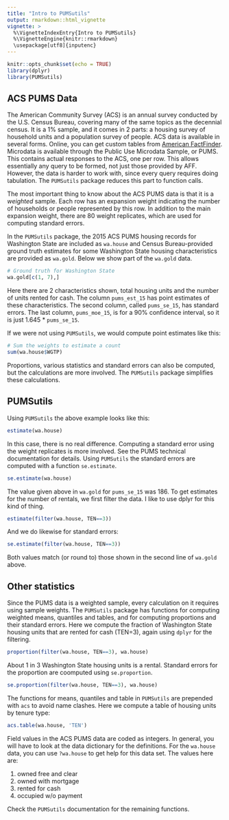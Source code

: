 ```yaml
---
title: "Intro to PUMSutils"
output: rmarkdown::html_vignette
vignette: >
  %\VignetteIndexEntry{Intro to PUMSutils}
  %\VignetteEngine{knitr::rmarkdown}
  \usepackage[utf8]{inputenc}
---
```


```r
knitr::opts_chunk$set(echo = TRUE)
library(dplyr)
library(PUMSutils)
```

## ACS PUMS Data

The American Community Survey (ACS) is an annual survey conducted by the U.S. Census Bureau, covering many of the same topics as the decennial census. It is a 1% sample, and it comes in 2 parts: a housing survey of household units and a population survey of people. ACS data is available in several forms. Online, you can get custom tables from [American FactFinder](). Microdata is available through the Public Use Microdata Sample, or PUMS. This contains actual responses to the ACS, one per row. This allows essentially any query to be formed, not just those provided by AFF. However, the data is harder to work with, since every query requires doing tabulation. The `PUMSutils` package reduces this part to function calls.    

The most important thing to know about the ACS PUMS data is that it is a *weighted* sample. 
Each row has an expansion weight indicating the number of households or people represented by this row.
In addition to the main expansion weight, there are 80 weight replicates, which are used for computing standard errors.

In the `PUMSutils` package, the 2015 ACS PUMS housing records for Washington State are included as `wa.house` and Census Bureau-provided ground truth estimates  for some Washington State housing characteristics are provided as `wa.gold`. 
Below we show part of the `wa.gold` data.

```r
# Ground truth for Washington State
wa.gold[c(1, 7),]
```

Here there are 2 characteristics shown, total housing units and the number of units rented for cash.
The column `pums_est_15` has point estimates of these characteristics.
The second column, called `pums_se_15`, has standard errors.
The last column, `pums_moe_15`, is for a 90% confidence interval, so it is just 1.645 * `pums_se_15`.

If we were not using `PUMSutils`, we would compute point estimates like this:

```r
# Sum the weights to estimate a count
sum(wa.house$WGTP)
```

Proportions, various statistics and standard errors can also be computed, 
but the calculations are more involved. 
The `PUMSutils` package simplifies these calculations.

## PUMSutils

Using `PUMSutils` the above example looks like this:

```r
estimate(wa.house)
```

In this case, there is no real difference. 
Computing a standard error using the weight replicates is more involved.
See the PUMS technical documentation for details.
Using `PUMSutils` the standard errors are computed with a function `se.estimate`.

```r
se.estimate(wa.house)
```

The value given above in `wa.gold` for `pums_se_15` was 186.
To get estimates for the number of rentals, we first filter the data.
I like to use dplyr for this kind of thing.

```r
estimate(filter(wa.house, TEN==3))
```

And we do likewise for standard errors:

```r
se.estimate(filter(wa.house, TEN==3))
```

Both values match (or round to) those shown in the second line of `wa.gold` above.

## Other statistics

Since the PUMS data is a weighted sample, every calculation on it requires using sample weights. The `PUMSutils` package has functions for computing weighted means, quantiles and tables, and for computing proportions and their standard errors.
Here we compute the fraction of Washington State housing units that are rented for cash (TEN=3), again using `dplyr` for the filtering.

```r
proportion(filter(wa.house, TEN==3), wa.house)
```

About 1 in 3 Washington State housing units is a rental. 
Standard errors for the proportion are coomputed using `se.proportion`.

```r
se.proportion(filter(wa.house, TEN==3), wa.house)
```

The functions for means, quantiles and table in `PUMSutils` are prepended with `acs` to avoid name clashes. 
Here we compute a table of housing units by tenure type:

```r
acs.table(wa.house, 'TEN')
```

Field values in the ACS PUMS data are coded as integers. 
In general, you will have to look at the data dictionary for the definitions.
For the `wa.house` data, you can use `?wa.house` to get help for this data set.
The values here are:

1. owned free and clear
2. owned with mortgage
3. rented for cash
4. occupied w/o payment

Check the `PUMSutils` documentation for the remaining functions.


